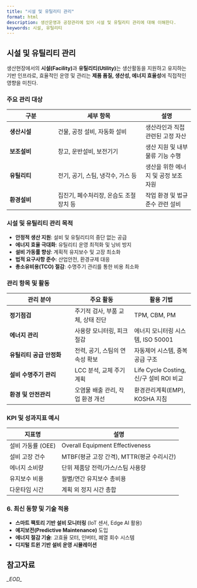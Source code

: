 ```yaml
---
title: "시설 및 유틸리티 관리"
format: html
description: 생산운영과 공장관리에 있어 시설 및 유틸리티 관리에 대해 이해한다.
keywords: 시설, 유틸리티
---
```


## 시설 및 유틸리티 관리 

생산현장에서의 **시설(Facility)**과 **유틸리티(Utility)**는 생산활동을 지원하고 유지하는 기반 인프라로, 효율적인 운영 및 관리는 **제품 품질, 생산성, 에너지 효율성**에 직접적인 영향을 미친다.

### 주요 관리 대상

| 구분 | 세부 항목 | 설명 |
|------|-----------|------|
| **생산시설** | 건물, 공정 설비, 자동화 설비 | 생산라인과 직접 관련된 고정 자산 |
| **보조설비** | 창고, 운반설비, 보전기기 | 생산 지원 및 내부 물류 기능 수행 |
| **유틸리티** | 전기, 공기, 스팀, 냉각수, 가스 등 | 생산을 위한 에너지 및 공정 보조 자원 |
| **환경설비** | 집진기, 폐수처리장, 온습도 조절장치 등 | 작업 환경 및 법규 준수 관련 설비 |

### 시설 및 유틸리티 관리 목적

- **안정적 생산 지원**: 설비 및 유틸리티의 중단 없는 공급
- **에너지 효율 극대화**: 유틸리티 운영 최적화 및 낭비 방지
- **설비 가동률 향상**: 계획적 유지보수 및 고장 최소화
- **법적 요구사항 준수**: 산업안전, 환경규제 대응
- **총소유비용(TCO) 절감**: 수명주기 관리를 통한 비용 최소화

### 관리 항목 및 활동

| 관리 분야 | 주요 활동 | 활용 기법 |
|------------|-----------|-----------|
| **정기점검** | 주기적 검사, 부품 교체, 상태 진단 | TPM, CBM, PM |
| **에너지 관리** | 사용량 모니터링, 피크 절감 | 에너지 모니터링 시스템, ISO 50001 |
| **유틸리티 공급 안정화** | 전력, 공기, 스팀의 연속성 확보 | 자동제어 시스템, 중복 공급 구조 |
| **설비 수명주기 관리** | LCC 분석, 교체 주기 계획 | Life Cycle Costing, 신/구 설비 ROI 비교 |
| **환경 및 안전관리** | 오염물 배출 관리, 작업 환경 개선 | 환경관리계획(EMP), KOSHA 지침 |

### KPI 및 성과지표 예시

| 지표명 | 설명 |
|--------|------|
| 설비 가동률 (OEE) | Overall Equipment Effectiveness |
| 설비 고장 건수 | MTBF(평균 고장 간격), MTTR(평균 수리시간) |
| 에너지 소비량 | 단위 제품당 전력/가스/스팀 사용량 |
| 유지보수 비용 | 월별/연간 유지보수 총비용 |
| 다운타임 시간 | 계획 외 정지 시간 총합 |

### 6. 최신 동향 및 기술 적용

- **스마트 팩토리 기반 설비 모니터링** (IoT 센서, Edge AI 활용)
- **예지보전(Predictive Maintenance)** 도입
- **에너지 절감 기술**: 고효율 모터, 인버터, 폐열 회수 시스템
- **디지털 트윈 기반 설비 운영 시뮬레이션**


## 참고자료 {#sec-ref-0605}

*\_EOD\_*
